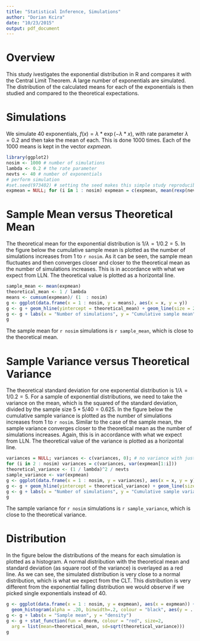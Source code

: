 ```yaml
---
title: "Statistical Inference, Simulations"
author: "Dorian Kcira"
date: "10/23/2015"
output: pdf_document
---
```


# Overview

This study ivestigates the exponential distribution in R and compares it with the Central Limit Theorem. A large number of exponentials are simulated. The distribution of the calculated means for each of the exponentials is then studied and compared to the theoretical expectations.


# Simulations

We simulate 40 exponentials, $f(x) = \lambda * \exp(-\lambda*x)$, with rate parameter $\lambda = 0.2$ and then take the mean of each. This is done 1000 times. Each of the 1000 means is kept in the vector $expmean$.

```r
library(ggplot2)
nosim <- 1000 # number of simulations
lambda <- 0.2 # the rate parameter
nevts <- 40 # number of exponentials
# perform simulation
#set.seed(973402) # setting the seed makes this simple study reproducible
expmean = NULL; for (i in 1 : nosim) expmean = c(expmean, mean(rexp(nevts,lambda)))
```


# Sample Mean versus Theoretical Mean

The theoretical mean for the exponential distribution is $1 / \lambda = 1 / 0.2 = 5$. In the figure below the cumulative sample mean is plotted as the number of simulations increases from 1 to `r nosim`. As it can be seen, the sample mean fluctuates and then converges closer and closer to the theoretical mean as the number of simulations increases. This is in accordance with what we expect from LLN. The theoretical value is plotted as a horizontal line.

```r
sample_mean <- mean(expmean)
theoretical_mean <- 1 / lambda
means <- cumsum(expmean)/ (1  : nosim)
g <- ggplot(data.frame(x = 1 : nosim, y = means), aes(x = x, y = y)) 
g <- g + geom_hline(yintercept = theoretical_mean) + geom_line(size = 2) 
g <- g + labs(x = "Number of simulations", y = "Cumulative sample mean")
g
```

The sample mean for `r nosim` simulations is `r sample_mean`, which is close to the theoretical mean.



# Sample Variance versus Theoretical Variance

The theoretical standard deviation for one exponential distribution is $1 / \lambda = 1 / 0.2 = 5$. 
For a sample of exponential distributions, we need to take the variance on the mean, which is the squared of the standard deviation, divided by the sample size $5*5/40 = 0.625$.
In the figure below the cumulative sample variance is plotted as the number of simulations increases from 1 to `r nosim`. Similar to the case of the sample mean, the sample variance converges closer to the theoretical mean as the number of simulations increases. Again, this is in accordance with what we expect from LLN. The theoretical value of the variance is plotted as a horizontal line.


```r
variances = NULL; variances <- c(variances, 0); # no variance with just 1 element
for (i in 2 : nosim) variances = c(variances, var(expmean[1:i]))
theoretical_variance <- (1 / lambda)^2 / nevts
sample_variance <- var(expmean)
g <- ggplot(data.frame(x = 1 : nosim, y = variances), aes(x = x, y = y)) 
g <- g + geom_hline(yintercept = theoretical_variance) + geom_line(size = 2) 
g <- g + labs(x = "Number of simulations", y = "Cumulative sample variance")
g
```


The sample variance for `r nosim` simulations is `r sample_variance`, which is close to the theoretical variance.

# Distribution

In the figure below the distributions of the means for each simulation is plotted as a histogram. A normal distribution with the theoretical mean and standard deviation (as square root of the variance) is overlayed as a red line. As we can see, the simulated distribution is very close to a normal distribution, which is what we expect from the CLT. This distribution is very different from the exponential falling distribution we would observe if we picked single exponentials instead of 40.
```r
g <- ggplot(data.frame(x = 1 : nosim, y = expmean), aes(x = expmean)) +
  geom_histogram(alpha = .20, binwidth=.2, colour = "black", aes(y = ..density..)) 
g <- g + labs(x = "Sample mean", y = "density")
g <- g + stat_function(fun = dnorm, colour = "red", size=2,
  arg = list(mean=theoretical_mean, sd=sqrt(theoretical_variance)))
g
```